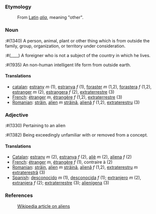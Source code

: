 ===Etymology===
:From [[Latin]] ''[[alia]]'', meaning "other".

===Noun===
:#(1340) A person, animal, plant or other thing which is from outside the family, group, organization, or territory under consideration.
:#(____) A foreigner who is not a subject of the country in which he lives.
:#(1935) An non-human intelligent life form from outside earth.

====Translations====
*[[catalan]]: [[estrany]] ''m'' (1), [[estranya]] ''f'' (1), [[foraster]] ''m'' (1,2), [[forastera]] ''f'' (1,2), [[estranger]] ''m'' (2), [[estrangera]] ''f'' (2), [[extraterrestre]] (3)
*[[French]]: [[étranger]] ''m'', [[étrangère]] ''f'' (1,2), [[extraterrestre]] (3)
*[[Romanian]]: [[străin]], [[alien]] ''m'' [[străină]], [[alienă]] ''f'' (1,2), [[extraterestru]] (3)

===Adjective===
:#(1330) Pertaining to an alien
:#(1382) Being exceedingly unfamiliar with or removed from a concept.

====Translations====
*[[Catalan]]: [[estrany]] ''m'' (2), [[estranya]] ''f'' (2), [[aliè]] ''m'' (2), [[aliena]] ''f'' (2)
*[[French]]: [[étranger]] ''m'', [[étrangère]] ''f'' (1), contraire à (2)
*[[Romanian]]: [[străin]], [[alien]] ''m'' [[străină]], [[alienă]] ''f'' (1,2), [[extraterestru]] ''m'' [[extraterestră]] (3)
*[[Spanish]]: [[desconocido]] ''m'' (1), [[desconocida]] ''f'' (1); [[extranjero]] ''m'' (2), [[extranjera]] ''f'' (2); [[extraterrestre]] (3); [[alienígena]] (3)

===References===
:[[w:Alien|Wikipedia article on aliens]]
